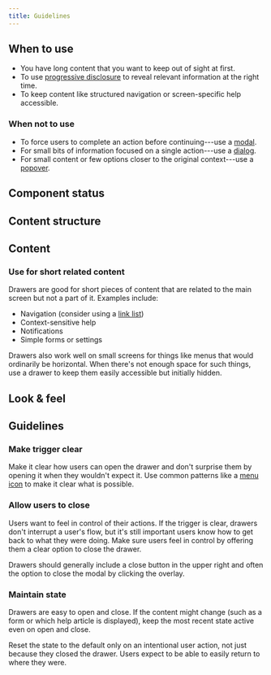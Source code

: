 ```yaml
---
title: Guidelines
---
```


<ReactExample name="Drawer" />

## When to use

- You have long content that you want to keep out of sight at first.
- To use [progressive disclosure](/guides/progressive-disclosure/) to reveal
  relevant information at the right time.
- To keep content like structured navigation or screen-specific help accessible.

### When not to use

- To force users to complete an action before continuing---use a [modal](/components/overlay/modal/).
- For small bits of information focused on a single action---use a [dialog](/components/overlay/dialog/).
- For small content or few options closer to the original context---use a [popover](/components/overlay/popover/).

## Component status

<ComponentStatus component="Drawer" />

## Content structure

<FigmaFile
  file="4QJZqvBvRrLu6t9mwObCkA"
  node="746%3A2237"
  alt="Overlay: keeps the overall context present but less important; close: allows users to close the drawer; content: navigation or other content to hide and show."
/>

## Content

### Use for short related content

Drawers are good for short pieces of content
that are related to the main screen but not a part of it.
Examples include:

- Navigation (consider using a [link list](/components/navigation/linklist))
- Context-sensitive help
- Notifications
- Simple forms or settings

Drawers also work well on small screens for things
like menus that would ordinarily be horizontal.
When there's not enough space for such things,
use a drawer to keep them easily accessible but initially hidden.

## Look & feel

###

## Guidelines

### Make trigger clear

Make it clear how users can open the drawer
and don't surprise them by opening it when they wouldn't expect it.
Use common patterns like a [menu icon](/foundation/icons/#menu-hamburger)
to make it clear what is possible.

### Allow users to close

Users want to feel in control of their actions.
If the trigger is clear, drawers don't interrupt a user's flow,
but it's still important users know how to get back to what they were doing.
Make sure users feel in control by offering them a clear option to close the drawer.

Drawers should generally include a close button in the upper right
and often the option to close the modal by clicking the overlay.

### Maintain state

Drawers are easy to open and close.
If the content might change (such as a form or which help article is displayed),
keep the most recent state active even on open and close.

Reset the state to the default only on an intentional user action,
not just because they closed the drawer.
Users expect to be able to easily return to where they were.

<ReactExample name="Drawer state" />
